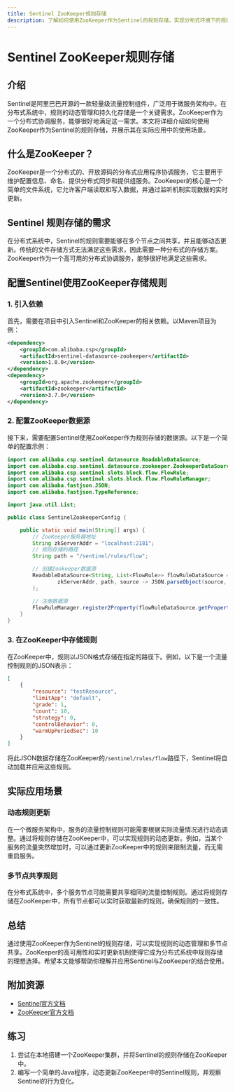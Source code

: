 ```yaml
---
title: Sentinel ZooKeeper规则存储
description: 了解如何使用ZooKeeper作为Sentinel的规则存储，实现分布式环境下的规则动态管理。
---
```


# Sentinel ZooKeeper规则存储

## 介绍

Sentinel是阿里巴巴开源的一款轻量级流量控制组件，广泛用于微服务架构中。在分布式系统中，规则的动态管理和持久化存储是一个关键需求。ZooKeeper作为一个分布式协调服务，能够很好地满足这一需求。本文将详细介绍如何使用ZooKeeper作为Sentinel的规则存储，并展示其在实际应用中的使用场景。

## 什么是ZooKeeper？

ZooKeeper是一个分布式的、开放源码的分布式应用程序协调服务，它主要用于维护配置信息、命名、提供分布式同步和提供组服务。ZooKeeper的核心是一个简单的文件系统，它允许客户端读取和写入数据，并通过监听机制实现数据的实时更新。

## Sentinel 规则存储的需求

在分布式系统中，Sentinel的规则需要能够在多个节点之间共享，并且能够动态更新。传统的文件存储方式无法满足这些需求，因此需要一种分布式的存储方案。ZooKeeper作为一个高可用的分布式协调服务，能够很好地满足这些需求。

## 配置Sentinel使用ZooKeeper存储规则

### 1. 引入依赖

首先，需要在项目中引入Sentinel和ZooKeeper的相关依赖。以Maven项目为例：

```xml
<dependency>
    <groupId>com.alibaba.csp</groupId>
    <artifactId>sentinel-datasource-zookeeper</artifactId>
    <version>1.8.0</version>
</dependency>
<dependency>
    <groupId>org.apache.zookeeper</groupId>
    <artifactId>zookeeper</artifactId>
    <version>3.7.0</version>
</dependency>
```

### 2. 配置ZooKeeper数据源

接下来，需要配置Sentinel使用ZooKeeper作为规则存储的数据源。以下是一个简单的配置示例：

```java
import com.alibaba.csp.sentinel.datasource.ReadableDataSource;
import com.alibaba.csp.sentinel.datasource.zookeeper.ZookeeperDataSource;
import com.alibaba.csp.sentinel.slots.block.flow.FlowRule;
import com.alibaba.csp.sentinel.slots.block.flow.FlowRuleManager;
import com.alibaba.fastjson.JSON;
import com.alibaba.fastjson.TypeReference;

import java.util.List;

public class SentinelZookeeperConfig {

    public static void main(String[] args) {
        // ZooKeeper服务器地址
        String zkServerAddr = "localhost:2181";
        // 规则存储的路径
        String path = "/sentinel/rules/flow";

        // 创建Zookeeper数据源
        ReadableDataSource<String, List<FlowRule>> flowRuleDataSource = new ZookeeperDataSource<>(
                zkServerAddr, path, source -> JSON.parseObject(source, new TypeReference<List<FlowRule>>() {})
        );

        // 注册数据源
        FlowRuleManager.register2Property(flowRuleDataSource.getProperty());
    }
}
```

### 3. 在ZooKeeper中存储规则

在ZooKeeper中，规则以JSON格式存储在指定的路径下。例如，以下是一个流量控制规则的JSON表示：

```json
[
    {
        "resource": "testResource",
        "limitApp": "default",
        "grade": 1,
        "count": 10,
        "strategy": 0,
        "controlBehavior": 0,
        "warmUpPeriodSec": 10
    }
]
```

将此JSON数据存储在ZooKeeper的`/sentinel/rules/flow`路径下，Sentinel将自动加载并应用这些规则。

## 实际应用场景

### 动态规则更新

在一个微服务架构中，服务的流量控制规则可能需要根据实际流量情况进行动态调整。通过将规则存储在ZooKeeper中，可以实现规则的动态更新。例如，当某个服务的流量突然增加时，可以通过更新ZooKeeper中的规则来限制流量，而无需重启服务。

### 多节点共享规则

在分布式系统中，多个服务节点可能需要共享相同的流量控制规则。通过将规则存储在ZooKeeper中，所有节点都可以实时获取最新的规则，确保规则的一致性。

## 总结

通过使用ZooKeeper作为Sentinel的规则存储，可以实现规则的动态管理和多节点共享。ZooKeeper的高可用性和实时更新机制使得它成为分布式系统中规则存储的理想选择。希望本文能够帮助你理解并应用Sentinel与ZooKeeper的结合使用。

## 附加资源

- [Sentinel官方文档](https://sentinelguard.io/zh-cn/docs/introduction.html)
- [ZooKeeper官方文档](https://zookeeper.apache.org/doc/current/)

## 练习

1. 尝试在本地搭建一个ZooKeeper集群，并将Sentinel的规则存储在ZooKeeper中。
2. 编写一个简单的Java程序，动态更新ZooKeeper中的Sentinel规则，并观察Sentinel的行为变化。
